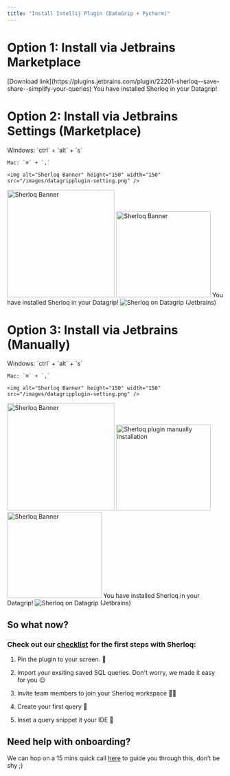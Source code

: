 ```yaml
---
title: "Install Intellij Plugin (DataGrip + Pycharm)"
---
```


# Option 1: Install via Jetbrains Marketplace

<Steps>
  <Step title="Download the Sherloq Plugin directly from the Jetbrains Marketplace">
    [Download link](https://plugins.jetbrains.com/plugin/22201-sherloq--save-share--simplify-your-queries)
  </Step>

  <Step title="Open Your IDE">
    
  </Step>

  <Step title="Congratulations 🚀" icon="party-horn">
    You have installed Sherloq in your Datagrip!
  </Step>
</Steps>

# Option 2: Install via Jetbrains Settings (Marketplace)

<Steps>
  <Step title="Open DataGrip Settings">
    Windows: `ctrl` + `alt` + `s`

    Mac: `⌘` + `,`

    <img alt="Sherloq Banner" height="150" width="150" src="/images/datagripplugin-setting.png" />
  </Step>

  <Step title="Click 'Plugins' on the left side and search for 'Sherloq'">
    <img alt="Sherloq Banner" height="250" width="250" src="/images/datagripplugin-install-plugin.png" />
  </Step>

  <Step title="Click install & Restart your IDE">
    <img alt="Sherloq Banner" height="200" width="220" src="/images/datagripplugin-restart-ide.png" />
  </Step>

  <Step title="Congratulations 🚀" icon="party-horn">
    You have installed Sherloq in your Datagrip!
  </Step>
</Steps>

<Frame caption="Sherloq Plugin on top of Datagrip">
  <img alt="Sherloq on Datagrip (Jetbrains)" src="/images/sherloq_dg.png" />
</Frame>

# Option 3: Install via Jetbrains (Manually)
<Steps>
  <Step title="Open DataGrip Settings">
    Windows: `ctrl` + `alt` + `s`

    Mac: `⌘` + `,`

    <img alt="Sherloq Banner" height="150" width="150" src="/images/datagripplugin-setting.png" />
  </Step>

  <Step title="Click 'Plugins' on the left side and search for 'Sherloq'">
    <img alt="Sherloq Banner" height="250" width="250" src="/images/datagripplugin-install-plugin.png" />
  </Step>

  <Step title="Click on the gear and then Install Plugin from Disk... and choose the ZIP file of the plugin">
    <img alt="Sherloq plugin manually installation " height="200" width="220" src="/images/manually_datagrip.png" />
  </Step>
  
  <Step title="Click install & Restart your IDE">
    <img alt="Sherloq Banner" height="200" width="220" src="/images/datagripplugin-restart-ide.png" />
  </Step>

  <Step title="Congratulations 🚀" icon="party-horn">
    You have installed Sherloq in your Datagrip!
  </Step>
</Steps>

<Frame caption="Sherloq Plugin on top of Datagrip">
  <img alt="Sherloq on Datagrip (Jetbrains)" src="/images/sherloq_dg.png" />
</Frame>


## So what now?

### Check out our [checklist](/checklist) for the first steps with Sherloq:

1. Pin the plugin to your screen. 📌

2. Import your exsiting saved SQL queries. Don't worry, we made it easy for you 😉

3. Invite team members to join your Sherloq workspace 🤝🏻

4. Create your first query 📄

5. Inset a query snippet it your IDE 🏃

## Need help with onboarding?

We can hop on a 15 mins quick call [here](https://calendly.com/noy-twerski/hello?month=2024-10) to guide you through this, don’t be shy ;)